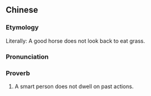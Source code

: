 {{also|好马不吃回头草}}
==Chinese==
{{zh-forms|s=好马不吃回头草|type=111121}}

===Etymology===
Literally: A good horse does not look back to eat grass.

===Pronunciation===
{{zh-pron
|m=hǎo mǎ bù chī huítóu cǎo
|cat=prov
}}

===Proverb===
{{zh-proverb}}

# A smart person does not dwell on past actions.